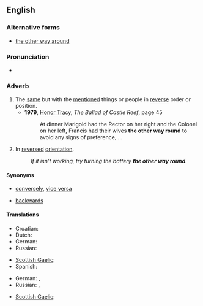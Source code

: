 {{was wotd|2008|July|8}}
==English==

===Alternative forms===
* [[the other way around]]

===Pronunciation===
* {{audio|en-us-the other way round.ogg|Audio (US)}}

===Adverb===
{{en-adv|pos=the [[other]] [[way]] [[round]]|-}}

# The [[same]] but with the [[mention]]ed things or people in [[reverse]] order or position.
#* '''1979''', [[w:Honor Tracy|Honor Tracy]], ''The Ballad of Castle Reef'', page 45
#*: At dinner Marigold had the Rector on her right and the Colonel on her left, Francis had their wives '''the other way round''' to avoid any signs of preference, …
# In [[reversed]] [[orientation]].
#: ''If it isn't working, try turning the battery '''the other way round'''.''

====Synonyms====
* {{sense|same, but with mentioned things in reverse order}}  [[conversely]], [[vice versa]]
* {{sense|in reversed orientation}} [[backwards]]

====Translations====
{{trans-top|same but with mentioned things reversed}}
* Croatian: {{t|hr|obrnuto}}
* Dutch: {{t+|nl|omgekeerd}}
* German: {{t+|de|umgekehrt}}
* Russian: {{t+|ru|наоборот|tr=naoborót}}
{{trans-mid}}
* [[Scottish Gaelic]]: {{t|gd|air an rathad eile}}
* Spanish: {{t-|es|al revés}}
{{trans-bottom}}

{{trans-top|in reversed orientation}}
* German: {{t-|de|andersherum}}, {{t-|de|andersrum}}
* Russian: {{t+|ru|назад|tr=nazád}}, {{t|ru|задом наперёд}}
{{trans-mid}}
* [[Scottish Gaelic]]: {{t|gd|air an rathad eile}}
{{trans-bottom}}